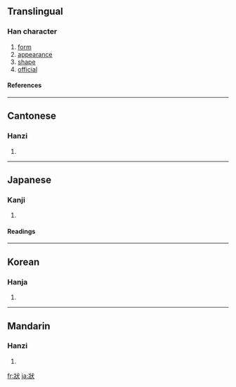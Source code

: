 {{see|状}}

==Translingual==
===Han character===
{{Han char|rn=94|rad=犬|as=04|sn=8|four=3313<sub>4</sub>|canj=女一戈大 (VMIK)}}
# [[form]]
# [[appearance]]
# [[shape]]
# [[official]]
====References====
{{Han ref|kx=0707.130|dkj=20280|dj=1119.300|hdz=21334.030|uh=72C0|ud=29376|bh=AAAC|bd=43692}}

----
==Cantonese==
===Hanzi===
{{yue-hanzi|jyut=|y=jong6}}
# {{defn|Cantonese}}

----
==Japanese==
===Kanji===
{{ja-kanji|grade=|rs=犬04}}
# {{defn|Japanese}} 
====Readings====
{{ja-readings|on=[[じょう]] (jō)|kun=}}

----
==Korean==
===Hanja===
{{ko-hanja|hangeul=[[상]], [[장]]|eumhun=|rv=sang, jang|mr=sang, chang|y=sang, cang}}
# {{defn|Korean}}

----
==Mandarin==
===Hanzi===
{{cmn-hanzi|sim=状|pin=[[jué]] ([[jue2]]), [[zhuàng]] ([[zhuang4]])|wg=chüeh<sup>2</sup>, chuang<sup>4</sup>}}
# {{defn|Mandarin}}

[[fr:狀]]
[[ja:狀]]